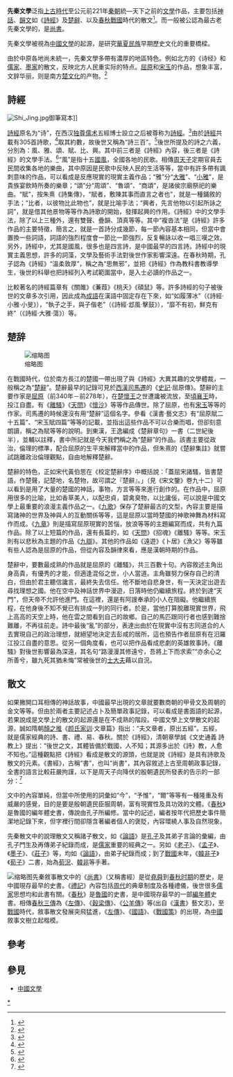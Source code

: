 '''先秦文學'''泛指[[上古時代|上古時代]]至公元前221年[[秦朝|秦朝]]統—天下之前的[[文學|文學]]作品，主要包括[[神話|神話]]、[[韻文|韻文]]如《[[詩經|詩經]]》及[[楚辭|楚辭]]、以及[[春秋时期|春秋]][[戰國|戰國]]時代的散文<ref>{{cite web |url=http://courses.gxnu.edu.cn/chinese/gdwx/jxdg51.html |title=存档副本 |accessdate=2017-06-08 |deadurl=yes |archiveurl=https://web.archive.org/web/20160304102230/http://courses.gxnu.edu.cn/chinese/gdwx/jxdg51.html |archivedate=2016-03-04 }}</ref>。而一般被公認為最古老先秦文學的，是[[尚书_(书)|尚書]]。

先秦文學被視為[[中國文學|中國文學]]的起源，是研究[[華夏民族|華夏民族]]早期歷史文化的重要橋樑。

由於中原各地尚未統一，先秦文學多帶有濃厚的地區特色。例如北方的《诗经》和[[儒家|儒家]]、[[墨家|墨家]]的散文，反映北方人民重实际的特点。[[屈原|屈原]]和[[宋玉|宋玉]]的作品，想象丰富，文辞华丽，则是南方[[楚文化|楚文化]]的产物。<ref>{{Cite web |url=http://course.bnu.edu.cn/course/classicalliterature/doc/text/shang/xianqin/001.htm |title=存档副本 |accessdate=2011-09-15 |archive-date=2011-05-22 |archive-url=https://web.archive.org/web/20110522115304/http://course.bnu.edu.cn/course/classicalliterature/doc/text/shang/xianqin/001.htm |dead-url=no }}</ref>

== 詩經 ==
{{main|詩經}}
[[File:Shi_Jing.jpg|thumb]]御筆寫本]]

[[詩經|詩經]]原名为“诗”，在西汉[[独尊儒术|独尊儒术]]五經博士設立之后被尊称为[[詩經|詩經]]。<ref>{{Cite book|title=中国古代近代文学研究|last=|first=|date=2003-01-01|publisher=中国人民大学书报资料社|year=2003|isbn=|location=|pages=p. 135|language=zh}}</ref>由於[[詩經|詩經]]共載有305首詩歌，<ref>{{Cite book|title=诗经硏究丛刊|last=|first=|date=2007-01-01|publisher=学苑出版社|year=2007|isbn=|location=|pages=p. 252|language=zh}}</ref>取其約數，故後世又稱為“詩三百”。<ref>{{Cite book|url=https://books.google.com.hk/books?id=cEu7AAAAIAAJ&q=%25E5%258F%2588%25E5%2590%258D%25E8%25AF%2597%25E4%25B8%2589%25E7%2599%25BE&dq=%25E5%258F%2588%25E5%2590%258D%25E8%25AF%2597%25E4%25B8%2589%25E7%2599%25BE&hl=zh-CN&sa=X&ved=0ahUKEwjmw5K-pKjPAhXFQI8KHUsQBPUQ6AEILzAD|title=古代文学史语词辞典|last=王惠|first=|date=1987-01-01|publisher=四川人民出版社|year=1987|isbn=|location=|pages=p. 4|language=zh|access-date=2016-09-24|archive-date=2020-11-28|archive-url=https://web.archive.org/web/20201128184954/https://books.google.com.hk/books?id=cEu7AAAAIAAJ&q=%25E5%258F%2588%25E5%2590%258D%25E8%25AF%2597%25E4%25B8%2589%25E7%2599%25BE&dq=%25E5%258F%2588%25E5%2590%258D%25E8%25AF%2597%25E4%25B8%2589%25E7%2599%25BE&hl=zh-CN&sa=X&ved=0ahUKEwjmw5K-pKjPAhXFQI8KHUsQBPUQ6AEILzAD|dead-url=no}}</ref>後世所提及的詩之六義，分別為：風、雅、頌、賦、比、興。其中前三者是《詩經》內容，後三者是《詩經》的文學手法。<ref>{{Cite book|title=湖南師範大學: Social science journal of Hunan Normal University. 社会科学学报|last=|first=|date=1987-01-01|publisher=湖南师范大学学报编委会|year=1987|isbn=|location=|pages=p. 111-113|language=zh}}</ref>“風”是指十五[[國風|國風]]，全國各地的民歌。相傳[[周天子|周天子]]定期官員去民間收集各地的樂曲，其中原因是民歌中反映人民的生活等等，當中有許多帶有諷刺意味的作品，可以看成是反應現實的現實主義作品；“雅”分“[[詩經|大雅]]”、“[[小雅|小雅]]”，是貴族宴飲時所奏的樂章；“頌”分“周頌”、“魯頌”、“商頌”，是諸侯宗廟祭祀的樂曲。“賦”，按朱熹《詩集傳》，“賦者，敷陳其事而直言之者也”，就是一種鋪敘的手法；“比者，以彼物比此物也”，就是比喻手法；“興者，先言他物以引起所詠之詞”，就是借其他景物等等作為詩歌的開始，發揮起興的作用。《詩經》中的文學手法，除了以上三種外，還有雙聲、疊韻、頂真等等。其中“複沓法”是《詩經》許多作品的主要特徵，簡言之，就是一首詩分成幾節，每一節內容基本相同，但當中會置換一些詞語，詞語的強烈程度會一節比一節強烈，反复暢詠以收一唱三嘆之效。另外，詩經中，尤其是國風，很多也是四言詩，是中國最早的四言詩。詩經中的現實主義思想，許多的詞藻，文學及藝術手法對後世作家影響深遠。在春秋時期，孔子認為《詩經》“溫柔敦厚”，稱之為“思無邪”，並把《詩經》作為教科書教導學生，後世的科舉也把詩經列入考試範圍當中，是入士必讀的作品之一。

比較著名的詩經篇章有《關雎》《蒹葭》《桃夭》《碩鼠》等。許多詩經的句子被後世的文章多次引用，因此成為[[成語|成語]]在漢語中固定存在下來，如“如履薄冰”（《詩經·小雅·小旻》），“執子之手，與子偕老”（《詩經·邶風·擊鼓》），“靡不有初，鮮克有終”（《詩經·大雅·蕩》）等。

==楚辞==
{{main|楚辭}}

[[File:Li_sao_illustré_2_1.png|缩略图]]

在戰國時代，位於南方長江的楚國一帶出現了與《詩經》大異其趣的文學體裁，一般稱之為“[[楚辭|楚辭]]”。楚辭最早的記錄可見於[[西漢|西漢]][[司馬遷|司馬遷]]的《[[史記|史記]]·屈原傳》。楚辭的主要作家是[[屈原|屈原]]（前340年－前278年），在[[楚懷王|楚懷王]]之世遭讒被流放，至[[楚頃襄王|頃襄王]]時，投江自盡。有《[[離騷|離騷]]》《[[天問|天問]]》《[[懷沙|懷沙]]》等等作品傳世。除了屈原，也有[[宋玉|宋玉]]等等的作家。司馬遷的時候還沒有用“楚辭”這個名字。參看《漢書·藝文志》有“屈原賦二十五篇”、“宋玉賦四篇”等等的記載，並指出這些作品不可以合樂而唱，但卻刻意朗讀，稱之為賦等等的說明。到東漢，王逸編成《楚辭章句》一書（二世紀後半），並輔以註釋，書中所記就是今天我們稱之為“楚辭”的作品。該書主要從政治，倫理的標準，配合屈原的生平來解釋當中的作品，但朱熹的《楚辭集註》就嘗試跳離政治倫理觀點，自由地解釋楚辭。

楚辭的特色，正如宋代黃伯思在《校定楚辭序》中概括說：「蓋屈宋諸騷，皆書楚語，作楚聲，記楚地，名楚物，故可謂之『楚辭』。」（見《宋文鑒》卷九十二）可以看到是用了大量的楚國的神話，事物，方言等等來進行創作的。在作品中，屈原用很多的比喻，比如香草美人，以配忠貞，碧禽臭物，以比讒佞，可以說是中國文學上最重要的浪漫主義作品之一。《[[九歌|九歌]]》保存了楚辭最古的文型，內容主要是描寫諸神的世界及神與人的互動關係等等，這是屈原以當時楚國的神歌神舞為材料寫作而成。《[[九章_(楚辞)|九章]]》則是描寫屈原現實的苦惱，放浪等等的主題編寫而成，共有九篇作品。除了以上短篇的作品，還有長篇的，如《[[天問|天問]]》《招魂》《離騷》等等。宋玉則有以悲秋為主題的作品《[[九辯|九辯]]》。其他的作品如《遠遊》《卜居》《漁父》等等雖有些人認為是屈原的作品，但從內容及韻律來看，應是漢朝時期的作品。

楚辭中，要數最成熟的作品就是屈原的《離騷》，共三百數十句。內容敘述主角出身高貴，有優秀的才能，但適逢混俗之世，小人當道。主角雖努力保存自己的清白，但由於君主聽信讒言，最終失去信任。他不斷地自悲身世，有一天決定出遊去尋找理想之國。他在空中及神話世界中漫遊，日落時他仍繼續旅程。終於到達“天門”，但天帝不允許他進門。在這裡，還是有阿謏奉承的小人在阻礙。他繼續旅程，在他身後不知不覺已有排成一列的同行者。於是，當他打算脫離現實世界，飛上高高的天空上時，他在雲之間看到自己的故鄉。自己的馬匹跟同行者也感到難捨難離，不再往前走。詩中最後“亂”的部分，表達出由於在現實中沒有志同道合的人去實現自己的政治理想，就絕望地決定去彭咸的居所，這也預告作者屈原有在汨羅江投江自盡的意思。從另一個角度看，也可以把作品看成悲劇的英雄敘事詩。《離騷》對後世影響最為深遠，其名句“路漫漫其修遠兮，吾將上下而求索”“亦余心之所善兮，雖九死其猶未悔”常被後世的[[士大夫|士大夫]]藉以自況。

== 散文 ==
{{main|先秦散文}}

如果撇開口耳相傳的神話故事，中國最早出現的文章就要數商朝的甲骨文及周朝的金文等等。但由於兩者主要記述占卜及簡單政事記錄，可以看成是書面語的起源，若果說成是文學上的散文的起源還是在不成熟的階段。中國文學上文學散文的起源，誠如隋朝[[顏之推|顏之推]]《[[颜氏家训|颜氏家训]]·文章篇》指出：“夫文章者，原出五經”。五經，就是儒家經典的詩、書、禮、易、春秋。關於《詩經》，清朝章學誠《文史通義 詩教上》提出：“後世之文，其體皆備於戰國，人不知；其源多出於《詩》教，人愈不知也。”這種觀點把《詩經》看成是散文的源頭，也就是說《詩經》是具有詩歌及散文的元素。《書經》，古稱“書”，也叫“尚書”，其內容敘述上古至周朝政事記錄，全書的語言比較莊嚴拘謹，以下是周天子向降伏的殷朝遺民所發表的告示的一部分：<ref>{{Cite book|url=http://ctext.org/shang-shu/numerous-officers/zhs|title=多士|last=|first=|publisher=中国哲学电子书计划|year=|isbn=|location=|pages=|access-date=2016-09-24|archive-date=2020-11-20|archive-url=https://web.archive.org/web/20201120061104/https://ctext.org/shang-shu/numerous-officers/zhs|dead-url=no}}</ref>

{{cquote|告爾殷多士，今予惟不爾殺，予惟時命有申。今朕作大邑於茲洛|《周書·多士篇》}}

文中的內容單純，但當中所使用的詞彙如“今”，“予惟”，“爾”等等有一種隆重及有威嚴的感覺，目的是要是殷朝遺民臣服周朝，富有現實性及具功效的文體。《[[春秋_(史書)|春秋]]》是魯國的編年體史書，傳說由孔子所編修。當中的記述，編者按年代把歷史事件簡潔地記錄下來，但字裡行間卻隱含著編者個人的褒貶，內容環繞人事及自然現象。

先秦散文中的說理散文又稱諸子散文，如《[[論語|論語]]》是[[孔子|孔子]]及其弟子言論的彙編，由孔子門生及再傳弟子紀錄而成，是[[儒家|儒家]]重要的經典之一。另如《[[道德经|老子]]》、《[[孟子_(著作)|孟子]]》、《[[墨子_(书)|墨子]]》、《[[庄子_(书)|莊子]]》等，均如《[[論語|論語]]》，由弟子紀錄而成；到了[[戰國|戰國]]末年，《[[韓非子|韓非子]]》《[[荀子|荀子]]》二書，始為[[荀況|荀況]]、[[韓非|韓非]]等手著。

[[File:Liji.jpg|缩略图]]先秦敘事散文中的《[[尚書|尚書]]》（又稱書經）是從[[堯|堯]][[舜|舜]]到[[春秋时期|春秋时期]]的歷史，是中國現存最早的史書。《[[禮記|禮記]]》內容包括[[周代|周代]]的典章制度及各種禮儀，後世很多[[儒家|儒家]]思想均和此書有關。《[[春秋_(史書)|春秋]]》是[[魯國|魯國]]的史書，是中國現存最早的一部[[編年體|編年體]]史書。相傳[[春秋三傳|春秋三傳]]為《[[左傳|左傳]]》、《[[穀梁傳|穀梁傳]]》、《[[公羊傳|公羊傳]]》等(出自《[[漢書|漢書]]》藝文志)，至[[戰國|戰國]]時代，敘事散文發展突飛猛進，《[[左傳|左傳]]》、《[[國語_(書)|國語]]》、《[[戰國策|戰國策]]》的出現，為[[中國|中國]]敘事文樹立起楷模。

==參考==
{{reflist}}

==參見==
* [[中國文學|中國文學]]

[[Category:先秦文学|*]]